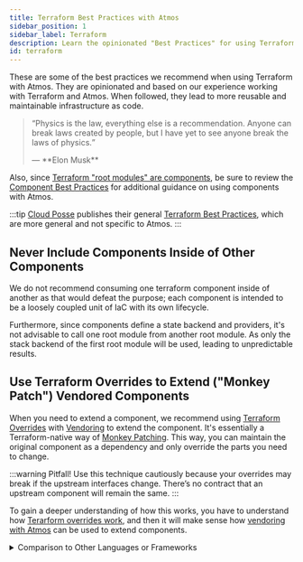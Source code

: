 ```yaml
---
title: Terraform Best Practices with Atmos
sidebar_position: 1
sidebar_label: Terraform
description: Learn the opinionated "Best Practices" for using Terraform with Atmos
id: terraform
---
```


<Intro>
These are some of the best practices we recommend when using Terraform with Atmos. They are opinionated and based on our experience working with Terraform and Atmos. When followed, they lead to more reusable and maintainable infrastructure as code.
</Intro>

> <q>Physics is the law, everything else is a recommendation.
> Anyone can break laws created by people, but I have yet to see anyone break the laws of physics.
> <p className="author">— **Elon Musk**</p></q>

Also, since [Terraform "root modules" are components](/core-concepts/components/terraform), be sure to review the [Component Best Practices](/best-practices/components) for additional guidance on using components with Atmos.

:::tip
[Cloud Posse](https://github.com/cloudposse) publishes their general [Terraform Best Practices](https://docs.cloudposse.com/reference/best-practices/terraform-best-practices/), which are more general and not specific to Atmos.
:::

##  Never Include Components Inside of Other Components

We do not recommend consuming one terraform component inside of another as that would defeat the purpose; each component is intended to be a loosely coupled unit of IaC with its own lifecycle.

Furthermore, since components define a state backend and providers, it's not advisable to call one root module from another root module. As only the stack backend of the first root module will be used, leading to unpredictable results.


## Use Terraform Overrides to Extend ("Monkey Patch") Vendored Components

When you need to extend a component, we recommend using [Terraform Overrides](https://www.terraform.io/docs/language/modules/develop/override.html) with [Vendoring](https://www.terraform.io/docs/language/modules/develop/override.html#vendoring) to extend the component.
It's essentially a Terraform-native way of [Monkey Patching](https://en.wikipedia.org/wiki/Monkey_patch). This way, you can maintain the original component as a dependency and only override the parts you need to change.

:::warning Pitfall!
Use this technique cautiously because your overrides may break if the upstream interfaces change. There’s no contract that an upstream component will remain the same.
:::

To gain a deeper understanding of how this works, you have to understand how [Terarform overrides work](https://developer.hashicorp.com/terraform/language/files/override), and then it will make sense how [vendoring with Atmos](/core-concepts/vendor) can be used to extend components.

<details>
<summary>Comparison to Other Languages or Frameworks</summary>

#### Swizzling

In [Objective-C](https://spin.atomicobject.com/method-swizzling-objective-c/) and [Swift-UI](https://medium.com/@pallavidipke07/method-swizzling-in-swift-5c9d9ab008e4), swizzling is the method of changing the implementation of an existing selector.

In Docusaurus, [swizzling a component](https://docusaurus.io/docs/swizzling) means providing an alternative implementation that takes precedence over the component provided by the theme.

#### Monkey Patching

You can think of it also like [Monkey Patching](https://en.wikipedia.org/wiki/Monkey_patch) in [Ruby](http://blog.headius.com/2012/11/refining-ruby.html) or [React components](https://medium.com/@singhalaryan06/monkey-patching-mocking-hooks-and-methods-in-react-f6afef73e423), enabling you to override the default implementation. Gatsby has a similar concept called theme [shadowing](https://www.gatsbyjs.com/docs/how-to/plugins-and-themes/shadowing/).
</details>
